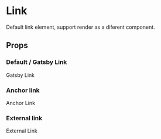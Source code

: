 
<Meta title='components/Link' component={Link} />

# Link

Default link element, support render as a diferent component.

## Props

<Props of={Link} />

### Default / Gatsby Link

<Preview>
  <Story name='Default'>
    <Link to='/'>Gatsby Link</Link>
  </Story>
</Preview>

### Anchor link

<Preview>
  <Story name='Anchor link'>
    <Link to='#some-id'>Anchor Link</Link>
  </Story>
</Preview>

### External link

<Preview>
  <Story name='External link'>
    <Link to='https://octahedroid.com/'>External Link</Link>
  </Story>
</Preview>
